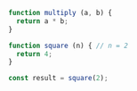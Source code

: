 ```js showLineNumbers /return 4/ copy
function multiply (a, b) {
  return a * b;
}

function square (n) { // n = 2
  return 4;
}

const result = square(2);
```
